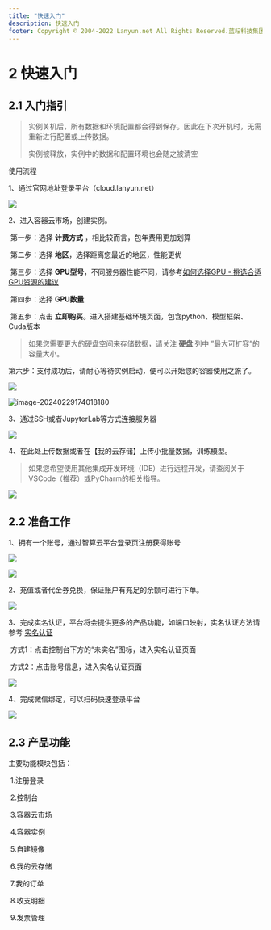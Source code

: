 ```yaml
---
title: "快速入门"
description: 快速入门
footer: Copyright © 2004-2022 Lanyun.net All Rights Reserved.蓝耘科技集团股份有限公司版权所有，盗用，盗版必究!  京ICP备<a target="_blank" href="https://beian.miit.gov.cn/">11028363-4号 </a>  京公网安备<a target="_blank" href="https://www.beian.gov.cn/portal/registerSystemInfo?recordcode=11010502030190">11010802039677号</a>
---
```



# **2 快速入门**

## **2.1 入门指引**

> 实例关机后，所有数据和环境配置都会得到保存。因此在下次开机时，无需重新进行配置或上传数据。
>
> 实例被释放，实例中的数据和配置环境也会随之被清空

使用流程

1、通过官网地址登录平台（cloud.lanyun.net）

![](images/wps1.jpg)

2、进入容器云市场，创建实例。

​	第一步：选择 **计费方式** ，相比较而言，包年费用更加划算

​	第二步：选择 **地区**，选择距离您最近的地区，性能更优

​	第三步：选择 **GPU型号**，不同服务器性能不同，请参考[如何选择GPU - 挑选合适GPU资源的建议]()

​	第四步：选择 **GPU数量**

​	第五步：点击 **立即购买**。进入搭建基础环境页面，包含python、模型框架、Cuda版本

> 如果您需要更大的硬盘空间来存储数据，请关注 **硬盘** 列中 ”最大可扩容”的容量大小。

​	第六步：支付成功后，请耐心等待实例启动，便可以开始您的容器使用之旅了。

![](images/wps2.jpg)

![image-20240229174018180](images/image-20240229174018180.png)

3、通过SSH或者JupyterLab等方式连接服务器

![](images/wps3.jpg)

4、在此处上传数据或者在【我的云存储】上传小批量数据，训练模型。

> 如果您希望使用其他集成开发环境（IDE）进行远程开发，请查阅关于VSCode（推荐）或PyCharm的相关指导。

![](images/wps4.jpg)

## **2.2 准备工作**

1、拥有一个账号，通过智算云平台登录页注册获得账号

![](images/wps5.jpg)

![](images/wps6.jpg)

2、充值或者代金券兑换，保证账户有充足的余额可进行下单。

![](images/wps7.jpg)

3、完成实名认证，平台将会提供更多的产品功能，如端口映射，实名认证方法请参考 [实名认证]()

​		方式1：点击控制台下方的“未实名”图标，进入实名认证页面

​		方式2：点击账号信息，进入实名认证页面

![](images/wps8.jpg)

4、完成微信绑定，可以扫码快速登录平台

![](images/wps9.jpg)

## **2.3 产品功能**

主要功能模块包括：

​		1.注册登录

​		2.控制台

​		3.容器云市场

​		4.容器实例

​		5.自建镜像

​		6.我的云存储

​		7.我的订单

​		8.收支明细

​		9.发票管理
